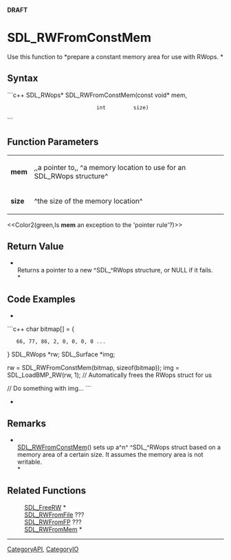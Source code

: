 <!-- pragma section-numbers off -->
<!-- pragma disable-camelcase -->
'''DRAFT'''

= SDL_RWFromConstMem =
Use this function to *prepare a constant memory area for use with RWops. *


== Syntax ==
```c++
SDL_RWops* SDL_RWFromConstMem(const void* mem,
                              int         size)
```

== Function Parameters ==
{|
|'''mem'''
|,,a pointer to,, ^a memory location to use for an SDL_RWops structure^
|-
|'''size'''
|^the size of the memory location^
|}

<<Color2(green,Is '''mem''' an exception to the 'pointer rule'?)>>

== Return Value ==
*<br/>Returns a pointer to a new ^SDL_^RWops structure, or NULL if it fails. <br/>*

== Code Examples ==
*
```c++
char bitmap[] = {
    66, 77, 86, 2, 0, 0, 0, 0 ...
}
SDL_RWops *rw;
SDL_Surface *img;

rw = SDL_RWFromConstMem(bitmap, sizeof(bitmap));
img = SDL_LoadBMP_RW(rw, 1); // Automatically frees the RWops struct for us

// Do something with img...
```
*

== Remarks ==
*<br/>[[SDL_RWFromConstMem]]() sets up a^n^ ^SDL_^RWops struct based on a memory area of a certain size. It assumes the memory area is not writable. <br/>*

== Related Functions ==
:[[SDL_FreeRW]] *
:[[SDL_RWFromFile]] ???
:[[SDL_RWFromFP]] ???
:[[SDL_RWFromMem]] *

----
[[CategoryAPI]], [[CategoryIO]]
